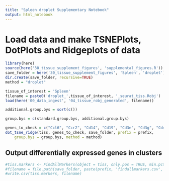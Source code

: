 ```yaml
---
title: "Spleen droplet Supplementary Notebook"
output: html_notebook
---
```


# Load data and make TSNEPlots, DotPlots and Ridgeplots of data

```r
library(here)
source(here('30_tissue_supplement_figures', 'supplemental_figures.R'))
save_folder = here('30_tissue_supplement_figures', 'Spleen', 'droplet')
dir.create(save_folder, recursive=TRUE)
method = "droplet"

tissue_of_interest = 'Spleen'
filename = paste0('droplet_',tissue_of_interest, '_seurat_tiss.Robj')
load(here('00_data_ingest', '04_tissue_robj_generated', filename))

additional.group.bys = sort(c())

group.bys = c(standard.group.bys, additional.group.bys)

genes_to_check = c("Ccl6", "Ccr2", "Cd14", "Cd19", "Cd3e", "Cd3g", "Cd4", "Cd5", "Cd74", "Cd79a", "Cd79b", "Cd8a", "Cd9", "Cnn3", "Flt3", "Hmgn3", "Ifitm3", "Il2rb", "Itgax", "Klrb1a", "Klrk1", "Lyz1", "Mpeg1", "Ptprc", "Vcam1")
dot_tsne_ridge(tiss, genes_to_check, save_folder, prefix = prefix,
    group.bys = group.bys, method = method)
```

## Output differentially expressed genes in clusters

```r
#tiss.markers <- FindAllMarkers(object = tiss, only.pos = TRUE, min.pct = 0.25, thresh.use = 0.25)
#filename = file.path(save_folder, paste(prefix, 'findallmarkers.csv', sep='_'))
#write.csv(tiss.markers, filename)
```
